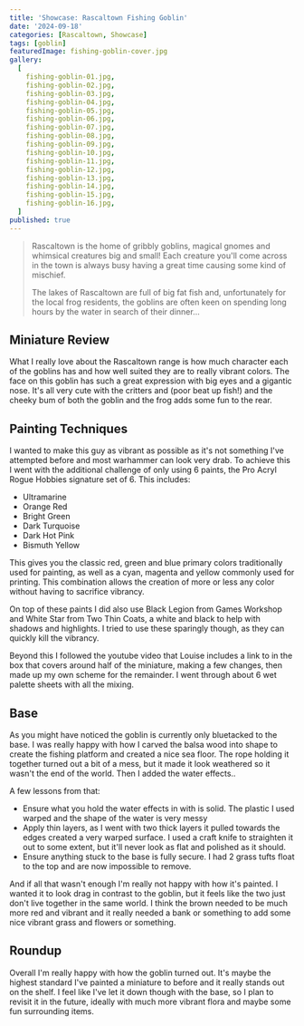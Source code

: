 ```yaml
---
title: 'Showcase: Rascaltown Fishing Goblin'
date: '2024-09-18'
categories: [Rascaltown, Showcase]
tags: [goblin]
featuredImage: fishing-goblin-cover.jpg
gallery:
  [
    fishing-goblin-01.jpg,
    fishing-goblin-02.jpg,
    fishing-goblin-03.jpg,
    fishing-goblin-04.jpg,
    fishing-goblin-05.jpg,
    fishing-goblin-06.jpg,
    fishing-goblin-07.jpg,
    fishing-goblin-08.jpg,
    fishing-goblin-09.jpg,
    fishing-goblin-10.jpg,
    fishing-goblin-11.jpg,
    fishing-goblin-12.jpg,
    fishing-goblin-13.jpg,
    fishing-goblin-14.jpg,
    fishing-goblin-15.jpg,
    fishing-goblin-16.jpg,
  ]
published: true
---
```



> Rascaltown is the home of gribbly goblins, magical gnomes and whimsical creatures big and small! Each creature you'll
> come across in the town is always busy having a great time causing some kind of mischief.
>
> The lakes of Rascaltown are full of big fat fish and, unfortunately for the local frog residents, the goblins are
> often keen on spending long hours by the water in search of their dinner…

## Miniature Review

What I really love about the Rascaltown range is how much character each of the goblins has and how well suited they
are to really vibrant colors. The face on this goblin has such a great expression with big eyes and a gigantic nose.
It's all very cute with the critters and (poor beat up fish!) and the cheeky bum of both the goblin and the frog
adds some fun to the rear.

## Painting Techniques

I wanted to make this guy as vibrant as possible as it's not something I've attempted before and most warhammer can
look very drab. To achieve this I went with the additional challenge of only using 6 paints, the Pro Acryl Rogue Hobbies
signature set of 6. This includes:

- Ultramarine
- Orange Red
- Bright Green
- Dark Turquoise
- Dark Hot Pink
- Bismuth Yellow

This gives you the classic red, green and blue primary colors traditionally used for painting, as well as a cyan,
magenta and yellow commonly used for printing. This combination allows the creation of more or less any color without
having to sacrifice vibrancy.

On top of these paints I did also use Black Legion from Games Workshop and White Star from Two Thin Coats, a white and
black to help with shadows and highlights. I tried to use these sparingly though, as they can quickly kill the vibrancy.

Beyond this I followed the youtube video that Louise includes a link to in the box that covers around half of the
miniature, making a few changes, then made up my own scheme for the remainder. I went through about 6 wet palette
sheets with all the mixing.

## Base

As you might have noticed the goblin is currently only bluetacked to the base. I was really happy with how I carved the
balsa wood into shape to create the fishing platform and created a nice sea floor. The rope holding it together turned
out a bit of a mess, but it made it look weathered so it wasn't the end of the world. Then I added the water effects..

A few lessons from that:

- Ensure what you hold the water effects in with is solid. The plastic I used warped and the shape of the water is
  very messy
- Apply thin layers, as I went with two thick layers it pulled towards the edges created a very warped surface. I
  used a craft knife to straighten it out to some extent, but it'll never look as flat and polished as it should.
- Ensure anything stuck to the base is fully secure. I had 2 grass tufts float to the top and are now impossible to
  remove.

And if all that wasn't enough I'm really not happy with how it's painted. I wanted it to look drag in contrast to the
goblin, but it feels like the two just don't live together in the same world. I think the brown needed to be much more
red and vibrant and it really needed a bank or something to add some nice vibrant grass and flowers or something.

## Roundup

Overall I'm really happy with how the goblin turned out. It's maybe the highest standard I've painted a miniature to
before and it really stands out on the shelf. I feel like I've let it down though with the base, so I plan to revisit
it in the future, ideally with much more vibrant flora and maybe some fun surrounding items.
